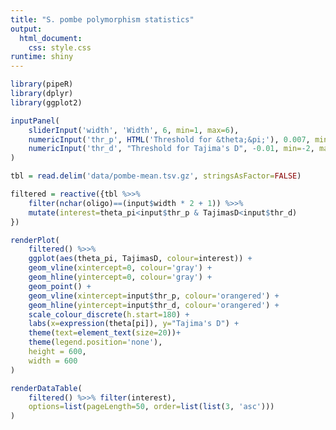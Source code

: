 ```yaml
---
title: "S. pombe polymorphism statistics"
output:
  html_document:
    css: style.css
runtime: shiny
---
```


```r
library(pipeR)
library(dplyr)
library(ggplot2)
```

```r
inputPanel(
    sliderInput('width', 'Width', 6, min=1, max=6),
    numericInput('thr_p', HTML('Threshold for &theta;&pi;'), 0.007, min=0, max=1, 0.001),
    numericInput('thr_d', "Threshold for Tajima's D", -0.01, min=-2, max=2, 0.01)
)
```

```r
tbl = read.delim('data/pombe-mean.tsv.gz', stringsAsFactor=FALSE)

filtered = reactive({tbl %>>%
    filter(nchar(oligo)==(input$width * 2 + 1)) %>>%
    mutate(interest=theta_pi<input$thr_p & TajimasD<input$thr_d)
})

renderPlot(
    filtered() %>>%
    ggplot(aes(theta_pi, TajimasD, colour=interest)) +
    geom_vline(xintercept=0, colour='gray') +
    geom_hline(yintercept=0, colour='gray') +
    geom_point() +
    geom_vline(xintercept=input$thr_p, colour='orangered') +
    geom_hline(yintercept=input$thr_d, colour='orangered') +
    scale_colour_discrete(h.start=180) +
    labs(x=expression(theta[pi]), y="Tajima's D") +
    theme(text=element_text(size=20))+
    theme(legend.position='none'),
    height = 600,
    width = 600
)

renderDataTable(
    filtered() %>>% filter(interest),
    options=list(pageLength=50, order=list(list(3, 'asc')))
)
```

